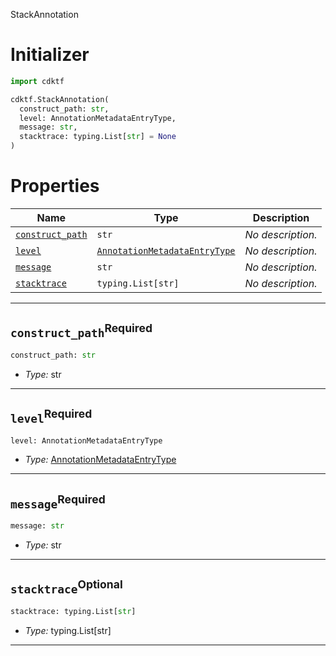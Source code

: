  StackAnnotation <a name="StackAnnotation" id="cdktf.StackAnnotation"></a>

# Initializer <a name="Initializer" id="cdktf.StackAnnotation.Initializer"></a>

```python
import cdktf

cdktf.StackAnnotation(
  construct_path: str,
  level: AnnotationMetadataEntryType,
  message: str,
  stacktrace: typing.List[str] = None
)
```

# Properties <a name="Properties" id="Properties"></a>

| **Name** | **Type** | **Description** |
| --- | --- | --- |
| <code><a href="#cdktf.StackAnnotation.property.constructPath">construct_path</a></code> | <code>str</code> | *No description.* |
| <code><a href="#cdktf.StackAnnotation.property.level">level</a></code> | <code><a href="#cdktf.AnnotationMetadataEntryType">AnnotationMetadataEntryType</a></code> | *No description.* |
| <code><a href="#cdktf.StackAnnotation.property.message">message</a></code> | <code>str</code> | *No description.* |
| <code><a href="#cdktf.StackAnnotation.property.stacktrace">stacktrace</a></code> | <code>typing.List[str]</code> | *No description.* |

---

## `construct_path`<sup>Required</sup> <a name="construct_path" id="cdktf.StackAnnotation.property.constructPath"></a>

```python
construct_path: str
```

- *Type:* str

---

## `level`<sup>Required</sup> <a name="level" id="cdktf.StackAnnotation.property.level"></a>

```python
level: AnnotationMetadataEntryType
```

- *Type:* <a href="#cdktf.AnnotationMetadataEntryType">AnnotationMetadataEntryType</a>

---

## `message`<sup>Required</sup> <a name="message" id="cdktf.StackAnnotation.property.message"></a>

```python
message: str
```

- *Type:* str

---

## `stacktrace`<sup>Optional</sup> <a name="stacktrace" id="cdktf.StackAnnotation.property.stacktrace"></a>

```python
stacktrace: typing.List[str]
```

- *Type:* typing.List[str]

---
